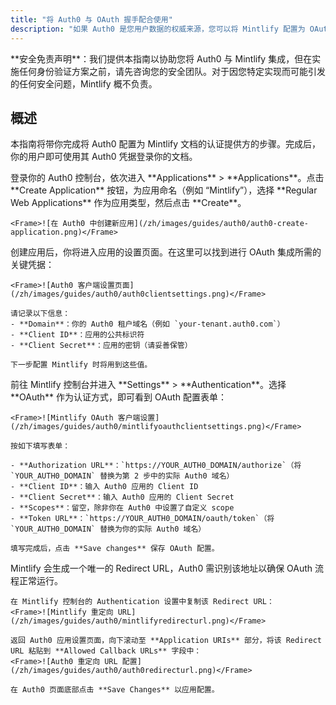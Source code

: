 ```yaml
---
title: "将 Auth0 与 OAuth 握手配合使用"
description: "如果 Auth0 是您用户数据的权威来源，您可以将 Mintlify 配置为 OAuth 客户端应用来为您的用户提供身份验证。"
---
```


<Note>
  **安全免责声明**：我们提供本指南以协助您将 Auth0 与 Mintlify 集成，但在实施任何身份验证方案之前，请先咨询您的安全团队。对于因您特定实现而可能引发的任何安全问题，Mintlify 概不负责。
</Note>

## 概述

本指南将带你完成将 Auth0 配置为 Mintlify 文档的认证提供方的步骤。完成后，你的用户即可使用其 Auth0 凭据登录你的文档。

<Steps>
  <Step title="在 Auth0 中创建 Regular Web Application">
    登录你的 Auth0 控制台，依次进入 **Applications** > **Applications**。点击 **Create Application** 按钮，为应用命名（例如 “Mintlify”），选择 **Regular Web Applications** 作为应用类型，然后点击 **Create**。
    
    <Frame>![在 Auth0 中创建新应用](/zh/images/guides/auth0/auth0-create-application.png)</Frame>
  </Step>
  <Step title="获取客户端信息">
    创建应用后，你将进入应用的设置页面。在这里可以找到进行 OAuth 集成所需的关键凭据：
    
    <Frame>![Auth0 客户端设置页面](/zh/images/guides/auth0/auth0clientsettings.png)</Frame>
    
    请记录以下信息：
    - **Domain**：你的 Auth0 租户域名（例如 `your-tenant.auth0.com`）
    - **Client ID**：应用的公共标识符
    - **Client Secret**：应用的密钥（请妥善保管）
    
    下一步配置 Mintlify 时将用到这些值。
  </Step>
  <Step title="设置 Mintlify 客户端">
    前往 Mintlify 控制台并进入 **Settings** > **Authentication**。选择 **OAuth** 作为认证方式，即可看到 OAuth 配置表单：
    
    <Frame>![Mintlify OAuth 客户端设置](/zh/images/guides/auth0/mintlifyoauthclientsettings.png)</Frame>
    
    按如下填写表单：
    
    - **Authorization URL**：`https://YOUR_AUTH0_DOMAIN/authorize`（将 `YOUR_AUTH0_DOMAIN` 替换为第 2 步中的实际 Auth0 域名）
    - **Client ID**：输入 Auth0 应用的 Client ID
    - **Client Secret**：输入 Auth0 应用的 Client Secret
    - **Scopes**：留空，除非你在 Auth0 中设置了自定义 scope
    - **Token URL**：`https://YOUR_AUTH0_DOMAIN/oauth/token`（将 `YOUR_AUTH0_DOMAIN` 替换为你的实际 Auth0 域名）
    
    填写完成后，点击 **Save changes** 保存 OAuth 配置。
  </Step>
  <Step title="配置回调 URL">
    Mintlify 会生成一个唯一的 Redirect URL，Auth0 需识别该地址以确保 OAuth 流程正常运行。
    
    在 Mintlify 控制台的 Authentication 设置中复制该 Redirect URL：
    <Frame>![Mintlify 重定向 URL](/zh/images/guides/auth0/mintlifyredirecturl.png)</Frame>
    
    返回 Auth0 应用设置页面，向下滚动至 **Application URIs** 部分，将该 Redirect URL 粘贴到 **Allowed Callback URLs** 字段中：
    <Frame>![Auth0 重定向 URL 配置](/zh/images/guides/auth0/auth0redirecturl.png)</Frame>
    
    在 Auth0 页面底部点击 **Save Changes** 以应用配置。
  </Step>
</Steps>